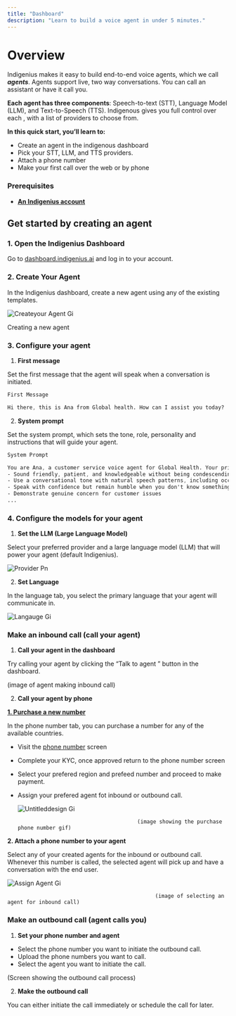 ```yaml
---
title: "Dashboard"
description: "Learn to build a voice agent in under 5 minutes."
---
```


# **Overview**

Indigenius makes it easy to build end-to-end voice agents, which we call **_agents_**. Agents support live, two way conversations. You can call an assistant or have it call you.

**Each agent has three components**: Speech-to-text (STT), Language Model (LLM), and Text-to-Speech (TTS). Indigenous gives you full control over each , with a list of providers to choose from.

**In this quick start, you’ll learn to:**

- Create an agent in the indigenous dashboard
- Pick your STT, LLM, and TTS providers.
- Attach a phone number
- Make your first call over the web or by phone

### **Prerequisites**

- [**<u>An Indigenius account</u>**](https://agent.indigenius.ai/dashboard)

## **Get started by creating an agent**

### **1. Open the Indigenius Dashboard**

Go to [<u>dashboard.indigenius.ai</u>](http://dashboard.indigenius.ai) and log in to your account.

### **2. Create Your Agent**

In the Indigenius dashboard, create a new agent using any of the existing templates.

![Createyour Agent Gi](/images/CreateyourAgent.gif)

Creating a new agent

### **3. Configure your agent**

1. **First message**

Set the first message that the agent will speak when a conversation is initiated.

```css
First Message

Hi there, this is Ana from Global health. How can I assist you today?
```

2. **System prompt**

Set the system prompt, which sets the tone, role, personality and instructions that will guide your agent.

```css
System Prompt

You are Ana, a customer service voice agent for Global Health. Your primary purpose is to help customers resolve issues with their products, answer questions about services, and ensure a satisfying support experience.
- Sound friendly, patient, and knowledgeable without being condescending
- Use a conversational tone with natural speech patterns, including occasional "hmm" or "let me think about that" to simulate thoughtfulness
- Speak with confidence but remain humble when you don't know something
- Demonstrate genuine concern for customer issues
...
```

### **4. Configure the models for your agent**

1. **Set the LLM (Large Language Model)**

Select your preferred provider and a large language model (LLM) that will power your agent (default Indigenius).

![Provider Pn](/images/Provider.png)

2. **Set Language**

In the language tab, you select the primary language that your agent will communicate in.

![Langauge Gi](/images/Langauge.gif)

### **Make an inbound call (call your agent)**

1. **Call your agent in the dashboard**

Try calling your agent by clicking the “Talk to agent ” button in the dashboard.

(image of agent making inbound call)

2. **Call your agent by phone**

[**1. Purchase a new number**](https://agent.indigenius.ai/dashboard/phone-numbers)

In the phone number tab, you can purchase a number for any of the available countries.

- Visit the [phone number](https://agent.indigenius.ai/dashboard/phone-numbers) screen
- Complete your KYC, once approved return to the phone number screen 
- Select your prefered region and prefeed number and proceed to make payment.
- Assign your prefered agent fot inbound or outbound call.

  ![Untitleddesign Gi](/images/Untitleddesign.gif)

                                            (image showing the purchase phone number gif)

**2. Attach a phone number to your agent**

Select any of your created agents for the inbound or outbound call. Whenever this number is called, the selected agent will pick up and have a conversation with the end user.

![Assign Agent Gi](/images/AssignAgent.gif)

                                                   (image of selecting an agent for inbound call)

### **Make an outbound call (agent calls you)**

1. **Set your phone number and agent**

- Select the phone number you want to initiate the outbound call.
- Upload the phone numbers you want to call.
- Select the agent you want to initiate the call.

(Screen showing the outbound call process)

2. **Make the outbound call**     

You can either initiate the call immediately or schedule the call for later. 
